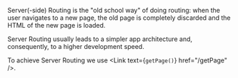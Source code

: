 
Server(-side) Routing is the "old school way" of doing routing:
when the user navigates to a new page,
the old page is completely discarded and the HTML of the new page is loaded.

Server Routing usually leads to a simpler app architecture and, consequently, to a higher development speed.

To achieve Server Routing we use <Link text={<code>getPage()</code>} href="/getPage" />.
